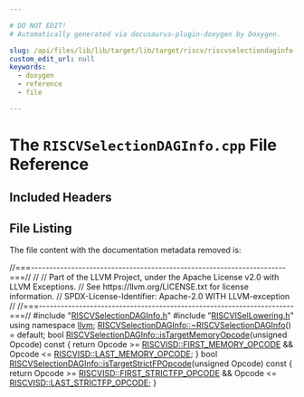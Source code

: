 ```yaml
---

# DO NOT EDIT!
# Automatically generated via docusaurus-plugin-doxygen by Doxygen.

slug: /api/files/lib/lib/target/lib/target/riscv/riscvselectiondaginfo-cpp
custom_edit_url: null
keywords:
  - doxygen
  - reference
  - file

---
```





# The `RISCVSelectionDAGInfo.cpp` File Reference

<DoxygenPage pluginConfig={pluginConfig}>



## Included Headers

<IncludesList>
<IncludesListItem
  filePath="RISCVSelectionDAGInfo.h"
  permalink="/docs/api/files/lib/lib/target/lib/target/riscv/riscvselectiondaginfo-h"
  isLocal="true" />
<IncludesListItem
  filePath="RISCVISelLowering.h"
  permalink="/docs/api/files/lib/lib/target/lib/target/riscv/riscvisellowering-h"
  isLocal="true" />
</IncludesList>


## File Listing

The file content with the documentation metadata removed is:

<ProgramListing>

<Link id="l00001" /><CodeLine lineNumber="1"><Highlight kind="comment">//===----------------------------------------------------------------------===//</Highlight><Highlight kind="normal"></Highlight></CodeLine>
<Link id="l00002" /><CodeLine lineNumber="2"><Highlight kind="normal"></Highlight><Highlight kind="comment">//</Highlight><Highlight kind="normal"></Highlight></CodeLine>
<Link id="l00003" /><CodeLine lineNumber="3"><Highlight kind="normal"></Highlight><Highlight kind="comment">// Part of the LLVM Project, under the Apache License v2.0 with LLVM Exceptions.</Highlight><Highlight kind="normal"></Highlight></CodeLine>
<Link id="l00004" /><CodeLine lineNumber="4"><Highlight kind="normal"></Highlight><Highlight kind="comment">// See https://llvm.org/LICENSE.txt for license information.</Highlight><Highlight kind="normal"></Highlight></CodeLine>
<Link id="l00005" /><CodeLine lineNumber="5"><Highlight kind="normal"></Highlight><Highlight kind="comment">// SPDX-License-Identifier: Apache-2.0 WITH LLVM-exception</Highlight><Highlight kind="normal"></Highlight></CodeLine>
<Link id="l00006" /><CodeLine lineNumber="6"><Highlight kind="normal"></Highlight><Highlight kind="comment">//</Highlight><Highlight kind="normal"></Highlight></CodeLine>
<Link id="l00007" /><CodeLine lineNumber="7"><Highlight kind="normal"></Highlight><Highlight kind="comment">//===----------------------------------------------------------------------===//</Highlight><Highlight kind="normal"></Highlight></CodeLine>
<Link id="l00008" /><CodeLine lineNumber="8"><Highlight kind="normal"></Highlight></CodeLine>
<Link id="l00009" /><CodeLine lineNumber="9"><Highlight kind="normal"></Highlight><Highlight kind="preprocessor">#include &quot;<a href="/docs/api/files/lib/lib/target/lib/target/riscv/riscvselectiondaginfo-h">RISCVSelectionDAGInfo.h</a>&quot;</Highlight><Highlight kind="normal"></Highlight></CodeLine>
<Link id="l00010" /><CodeLine lineNumber="10"><Highlight kind="normal"></Highlight><Highlight kind="preprocessor">#include &quot;<a href="/docs/api/files/lib/lib/target/lib/target/riscv/riscvisellowering-h">RISCVISelLowering.h</a>&quot;</Highlight><Highlight kind="normal"></Highlight></CodeLine>
<Link id="l00011" /><CodeLine lineNumber="11"><Highlight kind="normal"></Highlight></CodeLine>
<Link id="l00012" /><CodeLine lineNumber="12"><Highlight kind="normal"></Highlight><Highlight kind="keyword">using namespace </Highlight><Highlight kind="normal"><a href="/docs/api/namespaces/llvm">llvm</a>;</Highlight></CodeLine>
<Link id="l00013" /><CodeLine lineNumber="13"><Highlight kind="normal"></Highlight></CodeLine>
<Link id="l00014" /><CodeLine lineNumber="14"><Highlight kind="normal"><a href="/docs/api/classes/llvm/riscvselectiondaginfo/#a696720749c7af37e6fc497e56b4e37de">RISCVSelectionDAGInfo::~RISCVSelectionDAGInfo</a>() = </Highlight><Highlight kind="keywordflow">default</Highlight><Highlight kind="normal">;</Highlight></CodeLine>
<Link id="l00015" /><CodeLine lineNumber="15"><Highlight kind="normal"></Highlight></CodeLine>
<Link id="l00016" /><CodeLine lineNumber="16" lineLink="/docs/api/classes/llvm/riscvselectiondaginfo/#abbe99ba87bfa5a46bd9a08d840f7ef26"><Highlight kind="normal"></Highlight><Highlight kind="keywordtype">bool</Highlight><Highlight kind="normal"> <a href="/docs/api/classes/llvm/riscvselectiondaginfo/#abbe99ba87bfa5a46bd9a08d840f7ef26">RISCVSelectionDAGInfo::isTargetMemoryOpcode</a>(</Highlight><Highlight kind="keywordtype">unsigned</Highlight><Highlight kind="normal"> Opcode)</Highlight><Highlight kind="keyword"> const </Highlight><Highlight kind="normal">&#123;</Highlight></CodeLine>
<Link id="l00017" /><CodeLine lineNumber="17"><Highlight kind="normal">  </Highlight><Highlight kind="keywordflow">return</Highlight><Highlight kind="normal"> Opcode &gt;= <a href="/docs/api/namespaces/llvm/riscvisd/#ab68e2d65ea9915ffaac8334a3b8bf882ac6665067ee013667604399cdab66d75d">RISCVISD::FIRST&#95;MEMORY&#95;OPCODE</a> &amp;&amp;</Highlight></CodeLine>
<Link id="l00018" /><CodeLine lineNumber="18"><Highlight kind="normal">         Opcode &lt;= <a href="/docs/api/namespaces/llvm/riscvisd/#ab68e2d65ea9915ffaac8334a3b8bf882a3574507b9d304ae6afcd6f109db53921">RISCVISD::LAST&#95;MEMORY&#95;OPCODE</a>;</Highlight></CodeLine>
<Link id="l00019" /><CodeLine lineNumber="19"><Highlight kind="normal">&#125;</Highlight></CodeLine>
<Link id="l00020" /><CodeLine lineNumber="20"><Highlight kind="normal"></Highlight></CodeLine>
<Link id="l00021" /><CodeLine lineNumber="21" lineLink="/docs/api/classes/llvm/riscvselectiondaginfo/#aef709cd913ba5be747baec690569430e"><Highlight kind="normal"></Highlight><Highlight kind="keywordtype">bool</Highlight><Highlight kind="normal"> <a href="/docs/api/classes/llvm/riscvselectiondaginfo/#aef709cd913ba5be747baec690569430e">RISCVSelectionDAGInfo::isTargetStrictFPOpcode</a>(</Highlight><Highlight kind="keywordtype">unsigned</Highlight><Highlight kind="normal"> Opcode)</Highlight><Highlight kind="keyword"> const </Highlight><Highlight kind="normal">&#123;</Highlight></CodeLine>
<Link id="l00022" /><CodeLine lineNumber="22"><Highlight kind="normal">  </Highlight><Highlight kind="keywordflow">return</Highlight><Highlight kind="normal"> Opcode &gt;= <a href="/docs/api/namespaces/llvm/riscvisd/#ab68e2d65ea9915ffaac8334a3b8bf882a4c047106e0923c97ce6f348c462d3d49">RISCVISD::FIRST&#95;STRICTFP&#95;OPCODE</a> &amp;&amp;</Highlight></CodeLine>
<Link id="l00023" /><CodeLine lineNumber="23"><Highlight kind="normal">         Opcode &lt;= <a href="/docs/api/namespaces/llvm/riscvisd/#ab68e2d65ea9915ffaac8334a3b8bf882abf4cdbf80af2b303061c05e9548b65b6">RISCVISD::LAST&#95;STRICTFP&#95;OPCODE</a>;</Highlight></CodeLine>
<Link id="l00024" /><CodeLine lineNumber="24"><Highlight kind="normal">&#125;</Highlight></CodeLine>

</ProgramListing>

</DoxygenPage>
